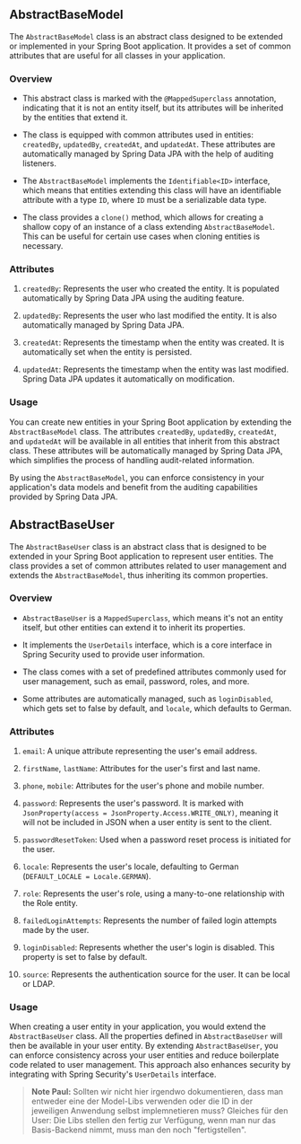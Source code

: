 ## AbstractBaseModel

The `AbstractBaseModel` class is an abstract class designed to be extended or implemented in your Spring Boot application. It provides a set of common attributes that are useful for all classes in your application.

### Overview

- This abstract class is marked with the `@MappedSuperclass` annotation, indicating that it is not an entity itself, but its attributes will be inherited by the entities that extend it.

- The class is equipped with common attributes used in entities: `createdBy`, `updatedBy`, `createdAt`, and `updatedAt`. These attributes are automatically managed by Spring Data JPA with the help of auditing listeners.

- The `AbstractBaseModel` implements the `Identifiable<ID>` interface, which means that entities extending this class will have an identifiable attribute with a type `ID`, where `ID` must be a serializable data type.

- The class provides a `clone()` method, which allows for creating a shallow copy of an instance of a class extending `AbstractBaseModel`. This can be useful for certain use cases when cloning entities is necessary.

### Attributes

1. `createdBy`: Represents the user who created the entity. It is populated automatically by Spring Data JPA using the auditing feature.

2. `updatedBy`: Represents the user who last modified the entity. It is also automatically managed by Spring Data JPA.

3. `createdAt`: Represents the timestamp when the entity was created. It is automatically set when the entity is persisted.

4. `updatedAt`: Represents the timestamp when the entity was last modified. Spring Data JPA updates it automatically on modification.

### Usage

You can create new entities in your Spring Boot application by extending the `AbstractBaseModel` class. The attributes `createdBy`, `updatedBy`, `createdAt`, and `updatedAt` will be available in all entities that inherit from this abstract class. These attributes will be automatically managed by Spring Data JPA, which simplifies the process of handling audit-related information.

By using the `AbstractBaseModel`, you can enforce consistency in your application's data models and benefit from the auditing capabilities provided by Spring Data JPA.

## AbstractBaseUser

The `AbstractBaseUser` class is an abstract class that is designed to be extended in your Spring Boot application to represent user entities. The class provides a set of common attributes related to user management and extends the `AbstractBaseModel`, thus inheriting its common properties.

### Overview

- `AbstractBaseUser` is a `MappedSuperclass`, which means it's not an entity itself, but other entities can extend it to inherit its properties.

- It implements the `UserDetails` interface, which is a core interface in Spring Security used to provide user information.

- The class comes with a set of predefined attributes commonly used for user management, such as email, password, roles, and more.

- Some attributes are automatically managed, such as `loginDisabled`, which gets set to false by default, and `locale`, which defaults to German.

### Attributes

1. `email`: A unique attribute representing the user's email address.

2. `firstName`, `lastName`: Attributes for the user's first and last name.

3. `phone`, `mobile`: Attributes for the user's phone and mobile number.

4. `password`: Represents the user's password. It is marked with `JsonProperty(access = JsonProperty.Access.WRITE_ONLY)`, meaning it will not be included in JSON when a user entity is sent to the client.

5. `passwordResetToken`: Used when a password reset process is initiated for the user.

6. `locale`: Represents the user's locale, defaulting to German (`DEFAULT_LOCALE = Locale.GERMAN`).

7. `role`: Represents the user's role, using a many-to-one relationship with the Role entity.

8. `failedLoginAttempts`: Represents the number of failed login attempts made by the user.

9. `loginDisabled`: Represents whether the user's login is disabled. This property is set to false by default.

10. `source`: Represents the authentication source for the user. It can be local or LDAP.

### Usage

When creating a user entity in your application, you would extend the `AbstractBaseUser` class. All the properties defined in `AbstractBaseUser` will then be available in your user entity. By extending `AbstractBaseUser`, you can enforce consistency across your user entities and reduce boilerplate code related to user management. This approach also enhances security by integrating with Spring Security's `UserDetails` interface.

> **Note Paul:** Sollten wir nicht hier irgendwo dokumentieren, dass man entweder eine der Model-Libs verwenden oder die ID in der jeweiligen Anwendung selbst implemnetieren muss? Gleiches für den User: Die Libs stellen den fertig zur Verfügung, wenn man nur das Basis-Backend nimmt, muss man den noch "fertigstellen".
